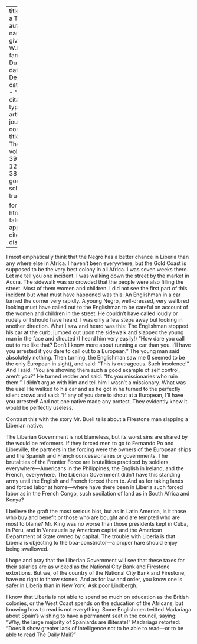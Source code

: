 
---
title: 'From a Traveller'
author:
  - name:
      given: W.E.B.
      family: Du Bois
date: Dec. 1932
categories: 
  - ""
citation: 
  type: article-journal
  container-title: The Crisis
  volume: 39
  issue: 12
  page: 387-388
google-scholar: true

format:
  html:
    toc: false
    appendix-cite-as: display
---


I most emphatically think that the Negro has a better chance in Liberia than any where else in Africa. I haven't been everywhere, but the Gold Coast is supposed to be the very best colony in all Africa. I was seven weeks there. Let me tell you one incident. I was walking down the street by the market in Accra. The sidewalk was so crowded that the people were also filling the street. Most of them women and children. I did not see the first part of this incident but what must have happened was this: An Englishman in a car turned the corner very rapidly. A young Negro, well-dressed, very wellbred looking must have called out to the Englishman to be careful on account of the women and children in the street. He couldn't have called loudly or rudely or I should have heard. I was only a few steps away but looking in another direction. What I saw and heard was this: The Englishman stopped his car at the curb, jumped out upon the sidewalk and slapped the young man in the face and shouted (I heard him very easily!) "How dare you call out to me like that? Don't I know more about running a car than you. I'll have you arrested if you dare to call out to a European." The young man said absolutely nothing. Then turning, the Englishman saw me (I seemed to be the only European in sight), and said: "This is outrageous. Such insolence!" And I said: "You are showing them such a good example of self control, aren't you?" He turned redder and said: "It's you missionaries who ruin them." I didn't argue with him and tell him I wasn't a missionary. What was the use! He walked to his car and as he got in he turned to the perfectly silent crowd and said: "If any of you dare to shout at a European, I'll have you arrested! And not one native made any protest. They evidently knew it would be perfectly useless.

Contrast this with the story Mr. Buell tells about a Firestone man slapping a Liberian native.

The Liberian Government is not blameless, but its worst sins are shared by the would be reformers. If they forced men to go to Fernando Po and Libreville, the partners in the forcing were the owners of the European ships and the Spanish and French concessionaires or governments. The brutalities of the Frontier Force are brutalities  practiced by soldiers everywhere---Americans in the Philippines, the English in Ireland, and the French, everywhere. The Liberian Government didn't have this standing army until the English and French forced them to. And as for taking lands and forced labor at home---where have there been in Liberia such forced labor as in the French Congo, such spoilation of land as in South Africa and Kenya?

I believe the graft the most serious blot, but as in Latin America, is it those who buy and benefit or those who are bought and are tempted who are most to blame? Mr. King was no worse than those presidents kept in Cuba, in Peru, and in Venezuela by American capital and the American Department of State owned by capital. The trouble with Liberia is that Liberia is objecting to the boa-constrictor---a proper hare should enjoy being swallowed.

I hope and pray that the Liberian Government will see that these taxes for their salaries are as wicked as the National City Bank and Firestone extortions. But we, of the country of the National City Bank and Firestone, have no right to throw stones. And as for law and order, you know one is safer in Liberia than in New York. Ask poor Lindbergh.

I know that Liberia is not able to spend so much on education as the British colonies, or the West Coast spends on the education of the Africans, but knowing how to read is not everything. Some Englishmen twitted Madariaga about Spain's wishing to have a permanent seat in the council, saying: "Why, the large majority of Spaniards are illiterate!" Madariaga retorted: "Does it show greater lack of intelligence not to be able to read---or to be able to read The Daily Mail?"

